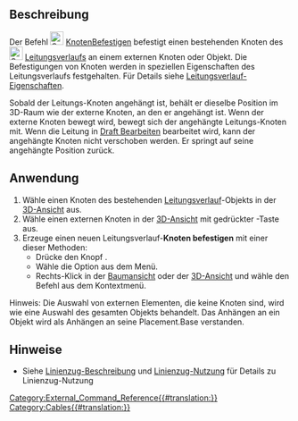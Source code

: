 <languages/>

<div class="mw-translate-fuzzy">
{{Docnav
|[[Cables_DelVertex/de|Knoten löschen]]
|[[Cables_RemoveVertexAttachment/de|Knotenbefestigung entfernen]]
|[[Cables_Workbench/de|Cables]]
|IconL=Cables_DelVertex.svg
|IconR=Cables_RemoveVertexAttachment.svg
|IconC=Cables_workbench_icon.svg
}}
</div>

{{GuiCommand/de
|Name=Cables AttachVertex
|Name/de=Cables KnotenBefestigen
|MenuLocation= Leitungsverlauf → Knoten befestigen
|Workbenches=[[Cables_Workbench/de|Cables]]
|Shortcut=
|Version=1.0
|SeeAlso=[[Cables_RemoveVertexAttachment/de|Cables KnotenBefestigungEntfernen]]
}}

<span id="Description"></span>
==Beschreibung==

Der Befehl [[Image:Cables_AttachVertex.svg|24px]] [[Cables_AttachVertex/de|KnotenBefestigen]] befestigt einen bestehenden Knoten des [[Image:Cables_WireFlex.svg|24px]] [[Cables_WireFlex/de|Leitungsverlaufs]] an einem externen Knoten oder Objekt. Die Befestigungen von Knoten werden in speziellen Eigenschaften des Leitungsverlaufs festgehalten. Für Details siehe [[Cables_WireFlex/de#Properties|Leitungsverlauf-Eigenschaften]].

Sobald der Leitungs-Knoten angehängt ist, behält er dieselbe Position im 3D-Raum wie der externe Knoten, an den er angehängt ist. Wenn der externe Knoten bewegt wird, bewegt sich der angehängte Leitungs-Knoten mit. Wenn die Leitung in [[Draft_Edit/de|Draft Bearbeiten]] bearbeitet wird, kann der angehängte Knoten nicht verschoben werden. Er springt auf seine angehängte Position zurück.

<span id="Usage"></span>
==Anwendung==

# Wähle einen Knoten des bestehenden [[Cables_WireFlex/de|Leitungsverlauf]]-Objekts in der [[3D_view/de|3D-Ansicht]] aus.
# Wähle einen externen Knoten in der [[3D_view/de|3D-Ansicht]] mit gedrückter {{KEY|STRG}}-Taste aus.
# Erzeuge einen neuen Leitungsverlauf-'''Knoten befestigen''' mit einer dieser Methoden:
#* Drücke den Knopf {{Button|[[Image:Cables_AddVertex.svg|16px]] [[Cables_AddVertex/de|Knoten hinzufügen]]}}.
#* Wähle die Option {{MenuCommand|Leitungsverlauf → [[Image:Cables_AddVertex.svg|16px]] Knoten hinzufügen}} aus dem Menü.
#* Rechts-Klick in der [[Tree_view/de|Baumansicht]] oder der [[3D_view/de|3D-Ansicht]] und wähle den Befehl {{MenuCommand|Leitungsverlauf → [[Image:Cables_AddVertex.svg|16px]] Knoten hinzufügen}} aus dem Kontextmenü.

Hinweis: Die Auswahl von externen Elementen, die keine Knoten sind, wird wie eine Auswahl des gesamten Objekts behandelt. Das Anhängen an ein Objekt wird als Anhängen an seine Placement.Base verstanden.

<span id="Notes"></span>
==Hinweise==

* Siehe  [[Cables_WireFlex/de#Description|Linienzug-Beschreibung]] und [[Cables_WireFlex/de#Usage|Linienzug-Nutzung]] für Details zu Linienzug-Nutzung


<div class="mw-translate-fuzzy">
{{Docnav
|[[Cables_DelVertex/de|Knoten löschen]]
|[[Cables_RemoveVertexAttachment/de|Knotenbefestigung entfernen]]
|[[Cables_Workbench/de|Cables]]
|IconL=Cables_DelVertex.svg
|IconR=Cables_RemoveVertexAttachment.svg
|IconC=Cables_workbench_icon.svg
}}
</div>

[[Category:External_Command_Reference{{#translation:}}]]
[[Category:Cables{{#translation:}}]]